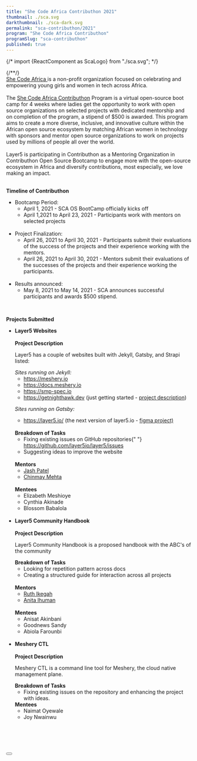 ```yaml
---
title: "She Code Africa Contributhon 2021"
thumbnail: ./sca.svg
darkthumbnail: ./sca-dark.svg
permalink: "sca-contributhon/2021"
program: "She Code Africa Contributhon"
programSlug: "sca-contributhon"
published: true
---
```


{/* import {ReactComponent as ScaLogo} from "./sca.svg"; */}

<ProgramsWrapper>
{/*<ScaLogo alt="sca_logo" className="sca_logo"/>*/}

<br />
<div>
  <a href="https://www.shecodeafrica.org/"> She Code Africa </a> is a non-profit
  organization focused on celebrating and empowering young girls and women in
  tech across Africa.
</div>
<br />
<div> 
The <a href="https://sites.google.com/shecodeafrica.org/contributhon/home/program-overview"> She Code Africa Contributhon</a> Program is a virtual open-source boot camp for 4 weeks where ladies get the opportunity to work with open source organizations on selected projects with dedicated mentorship and on completion of the program, a stipend of $500 is awarded. This program aims to create a more diverse, inclusive, and innovative culture within the African open source ecosystem by matching African women in technology with sponsors and mentor open source organizations to work on projects used by millions of people all over the world. <br/>

<br />
Layer5 is participating in Contributhon as a Mentoring Organization in Contributhon
Open Source Bootcamp to engage more with the open-source ecosystem in Africa and
diversify contributions, most especially, we love making an impact.

</div>
<br/>

<b> Timeline of Contributhon</b>
<div>
<ul>
<li>
Bootcamp Period:
<ul>
<li> April 1, 2021 - SCA OS BootCamp officially kicks off</li>
<li>
April 1,2021 to April 23, 2021 - Participants work with mentors on
selected projects
</li>
</ul>
</li>
<br/>
<li>
Project Finalization:
<ul>
<li>
April 26, 2021 to April 30, 2021 - Participants submit their
evaluations of the success of the projects and their experience
working with the mentors.
</li>
<li>
April 26, 2021 to April 30, 2021 -
Mentors submit their evaluations of the successes 
of the projects and their experience working the 
participants.

</li>
</ul>
</li>
<br/>
<li>
Results announced:
<ul>
<li>
May 8, 2021 to May 14, 2021 - SCA announces successful participants and awards $500 stipend.

</li>
</ul>
</li>

</ul>
</div>

<br />

<b> Projects Submitted</b>
<div>
<ul>
<li>
<b>Layer5 Websites</b>
<br />
<br />
<b> Project Description</b>
<br/>
<p> Layer5 has a couple of websites built with Jekyll, Gatsby, and Strapi listed:</p>
 <em> Sites running on Jekyll:</em>
<ul>
<li><a href="https://meshery.io">https://meshery.io</a></li>
<li><a href=" https://docs.meshery.io">https://docs.meshery.io </a>    </li>
<li><a href="https://smp-spec.io "> https://smp-spec.io </a></li>
<li><a href=" https://getnighthawk.dev"> https://getnighthawk.dev</a> (just getting started - <a href="https://docs.google.com/document/d/1lHfMo4iIx2WXFZIspfHyxTsPR1T63_2IV5NUkgxoo0w/edit">  project description</a>) </li>
</ul>

<em> Sites running on Gatsby:</em>
<ul>
  <li>
    <a href="https://layer5.io/">https://layer5.io/</a> (the next version of
    layer5.io -
    <a href="https://www.figma.com/file/5ZwEkSJwUPitURD59YHMEN/Layer5-Designs?node-id=2074%3A853">
      figma project)
    </a>
  </li>
</ul>
<br />
<b> Breakdown of Tasks</b>
<ul>
  <li>
    Fixing existing issues on GitHub repositories{" "}
    <a href="https://github.com/layer5io/layer5/issues">
      https://github.com/layer5io/layer5/issues
    </a>
  </li>
  <li>Suggesting ideas to improve the website</li>
</ul>

<br />
<b>Mentors</b>
<ul>
<li> <a href="https://layer5.io/community/members/jash-patel"> Jash Patel</a></li>
<li> <a href="https://layer5.io/community/members/chinmay-mehta"> Chinmay Mehta</a></li>
</ul>
<br />
<b>Mentees</b>
<ul>
<li> Elizabeth Meshioye</li>
<li> Cynthia Akinade</li>
<li> Blossom Babalola</li>

</ul>

</li>
<br/>
<li>
<b>Layer5 Community Handbook</b>
<br />
<br />
<b> Project Description</b>
<br/>
<p> Layer5 Community Handbook is a proposed handbook with the ABC's of the community</p>
<b> Breakdown of Tasks</b>
<ul>
<li>Looking for repetition pattern across docs</li>
<li>Creating a structured guide for interaction across all projects</li>
</ul>

<br />
<b>Mentors</b>
<ul>
<li> <a href="https://layer5.io/community/members/ruth-ikegah"> Ruth Ikegah</a></li>
<li> <a href="https://layer5.io/community/members/anita-ihuman"> Anita Ihuman </a></li>
</ul>
<br />
<b>Mentees</b>
<ul>
<li> Anisat Akinbani</li>
<li> Goodnews Sandy</li>
<li> Abiola Farounbi</li>
</ul>
</li>
<br />
<li>
<b>Meshery CTL</b>
<br />
<br />
<b> Project Description</b>
<br/>
<p> Meshery CTL is a command line tool for Meshery, the cloud native management plane.</p>
<b> Breakdown of Tasks</b>
<ul>
<li>Fixing existing issues on the repository and enhancing the project with ideas.</li>
</ul>
<b>Mentees</b>
<ul>
<li> Naimat Oyewale</li>
<li> Joy Nwainwu</li>
</ul>
</li>
<br/>
</ul>
</div>

<br />
<br />
<div id="gsoc-2020" className="apply-button">
    <h3>
        <Button primary title="Participate" url="http://slack.layer5.io" external={ true } />
    </h3>
</div>
</ProgramsWrapper>
